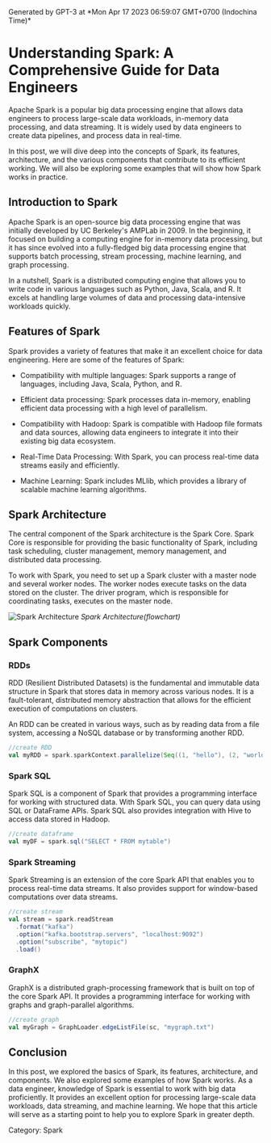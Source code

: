 
<Callout>
Generated by GPT-3 at *Mon Apr 17 2023 06:59:07 GMT+0700 (Indochina Time)*
</Callout>

# Understanding Spark: A Comprehensive Guide for Data Engineers

Apache Spark is a popular big data processing engine that allows data engineers to process large-scale data workloads, in-memory data processing, and data streaming. It is widely used by data engineers to create data pipelines, and process data in real-time.

In this post, we will dive deep into the concepts of Spark, its features, architecture, and the various components that contribute to its efficient working. We will also be exploring some examples that will show how Spark works in practice.

## Introduction to Spark

Apache Spark is an open-source big data processing engine that was initially developed by UC Berkeley's AMPLab in 2009. In the beginning, it focused on building a computing engine for in-memory data processing, but it has since evolved into a fully-fledged big data processing engine that supports batch processing, stream processing, machine learning, and graph processing.

In a nutshell, Spark is a distributed computing engine that allows you to write code in various languages such as Python, Java, Scala, and R. It excels at handling large volumes of data and processing data-intensive workloads quickly.

## Features of Spark

Spark provides a variety of features that make it an excellent choice for data engineering. Here are some of the features of Spark:

- Compatibility with multiple languages: Spark supports a range of languages, including Java, Scala, Python, and R.

- Efficient data processing: Spark processes data in-memory, enabling efficient data processing with a high level of parallelism.

- Compatibility with Hadoop: Spark is compatible with Hadoop file formats and data sources, allowing data engineers to integrate it into their existing big data ecosystem.

- Real-Time Data Processing: With Spark, you can process real-time data streams easily and efficiently.

- Machine Learning: Spark includes MLlib, which provides a library of scalable machine learning algorithms.

## Spark Architecture

The central component of the Spark architecture is the Spark Core. Spark Core is responsible for providing the basic functionality of Spark, including task scheduling, cluster management, memory management, and distributed data processing.

To work with Spark, you need to set up a Spark cluster with a master node and several worker nodes. The worker nodes execute tasks on the data stored on the cluster. The driver program, which is responsible for coordinating tasks, executes on the master node.

![Spark Architecture](https://i.imgur.com/HdklSeL.png)
*Spark Architecture(flowchart)*

## Spark Components

### RDDs

RDD (Resilient Distributed Datasets) is the fundamental and immutable data structure in Spark that stores data in memory across various nodes. It is a fault-tolerant, distributed memory abstraction that allows for the efficient execution of computations on clusters.

An RDD can be created in various ways, such as by reading data from a file system, accessing a NoSQL database or by transforming another RDD.

```scala
//create RDD
val myRDD = spark.sparkContext.parallelize(Seq((1, "hello"), (2, "world")))
```

### Spark SQL

Spark SQL is a component of Spark that provides a programming interface for working with structured data. With Spark SQL, you can query data using SQL or DataFrame APIs. Spark SQL also provides integration with Hive to access data stored in Hadoop.

```scala
//create dataframe
val myDF = spark.sql("SELECT * FROM mytable")
```

### Spark Streaming

Spark Streaming is an extension of the core Spark API that enables you to process real-time data streams. It also provides support for window-based computations over data streams.

```scala
//create stream
val stream = spark.readStream
  .format("kafka")
  .option("kafka.bootstrap.servers", "localhost:9092")
  .option("subscribe", "mytopic")
  .load()
```

### GraphX

GraphX is a distributed graph-processing framework that is built on top of the core Spark API. It provides a programming interface for working with graphs and graph-parallel algorithms.

```scala
//create graph
val myGraph = GraphLoader.edgeListFile(sc, "mygraph.txt")
```

## Conclusion

In this post, we explored the basics of Spark, its features, architecture, and components. We also explored some examples of how Spark works. As a data engineer, knowledge of Spark is essential to work with big data proficiently. It provides an excellent option for processing large-scale data workloads, data streaming, and machine learning. We hope that this article will serve as a starting point to help you to explore Spark in greater depth.

Category: Spark